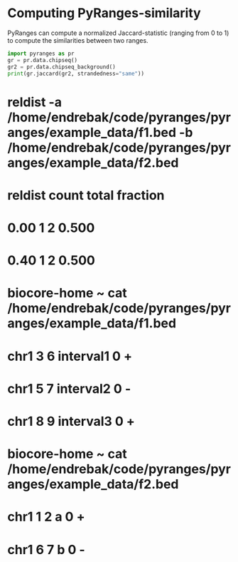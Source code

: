 # Computing PyRanges-similarity

PyRanges can compute a normalized Jaccard-statistic (ranging from 0 to 1) to
compute the similarities between two ranges.

```python
import pyranges as pr
gr = pr.data.chipseq()
gr2 = pr.data.chipseq_background()
print(gr.jaccard(gr2, strandedness="same"))
```

# reldist -a /home/endrebak/code/pyranges/pyranges/example_data/f1.bed -b /home/endrebak/code/pyranges/pyranges/example_data/f2.bed
# reldist count   total   fraction
# 0.00    1       2       0.500
# 0.40    1       2       0.500
# biocore-home ~ cat /home/endrebak/code/pyranges/pyranges/example_data/f1.bed
# chr1    3       6       interval1       0       +
# chr1    5       7       interval2       0       -
# chr1    8       9       interval3       0       +
# biocore-home ~ cat /home/endrebak/code/pyranges/pyranges/example_data/f2.bed
# chr1    1       2       a       0       +
# chr1    6       7       b       0       -